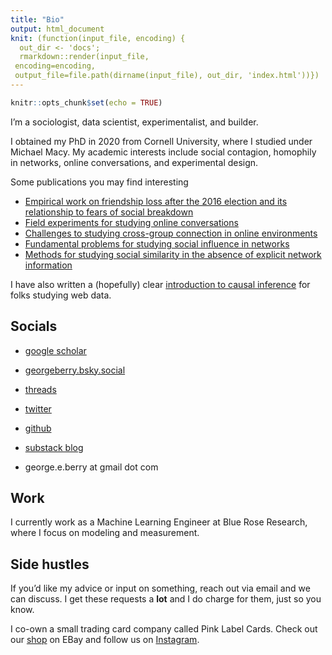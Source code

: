 ```yaml
---
title: "Bio"
output: html_document
knit: (function(input_file, encoding) {
  out_dir <- 'docs';
  rmarkdown::render(input_file,
 encoding=encoding,
 output_file=file.path(dirname(input_file), out_dir, 'index.html'))})
---
```


```r
knitr::opts_chunk$set(echo = TRUE)
```


I'm a sociologist, data scientist, experimentalist, and builder. 

I obtained my PhD in 2020 from Cornell University, where I studied under Michael Macy. My academic interests include social contagion, homophily in networks, online conversations, and experimental design.

Some publications you may find interesting

* [Empirical work on friendship loss after the 2016 election and its relationship to fears of social breakdown](https://osf.io/preprints/socarxiv/cqrgp/)
* [Field experiments for studying online conversations](https://arxiv.org/pdf/1702.06677.pdf)
* [Challenges to studying cross-group connection in online environments](https://arxiv.org/pdf/2001.11171.pdf)
* [Fundamental problems for studying social influence in networks](https://arxiv.org/pdf/1702.02700.pdf)
* [Methods for studying social similarity in the absence of explicit network information](https://journals.plos.org/plosone/article?id=10.1371/journal.pone.0204990)

I have also written a (hopefully) clear [introduction to causal inference](https://osf.io/preprints/socarxiv/ncvqs/) for folks studying web data.

## Socials

* [google scholar](https://scholar.google.com/citations?user=QqsOZm4AAAAJ&hl=en)

* [georgeberry.bsky.social](georgeberry.bsky.social)

* [threads](https://www.threads.net/@george.berry_)

* [twitter](https://twitter.com/george_berry)

* [github](https://github.com/georgeberry)

* [substack blog](https://georgeberry.substack.com/)

* george.e.berry at gmail dot com

## Work

I currently work as a Machine Learning Engineer at Blue Rose Research, where I focus on modeling and measurement.

## Side hustles

If you'd like my advice or input on something, reach out via email and we can discuss. I get these requests a **lot** and I do charge for them, just so you know.

I co-own a small trading card company called Pink Label Cards. Check out our [shop](https://www.ebay.com/str/pinklabelcards) on EBay and follow us on [Instagram](https://www.instagram.com/pinklabelcards/).
